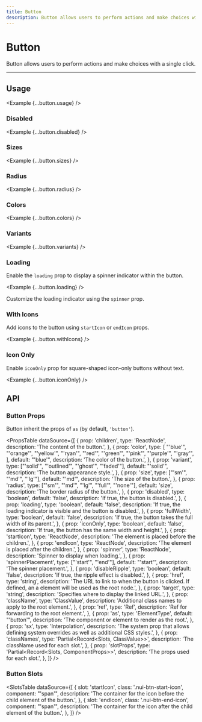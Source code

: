 ```yaml
---
title: Button
description: Button allows users to perform actions and make choices with a single click.
---
```



# Button

Button allows users to perform actions and make choices with a single click.

<ComponentLinks component='button' ariaCompatible />

---

## Usage

<Example {...button.usage} />

### Disabled

<Example {...button.disabled} />

### Sizes

<Example {...button.sizes} />

### Radius

<Example {...button.radius} />

### Colors

<Example {...button.colors} />

### Variants

<Example {...button.variants} />

### Loading

Enable the `loading` prop to display a spinner indicator within the button.

<Example {...button.loading} />

Customize the loading indicator using the `spinner` prop.

### With Icons

Add icons to the button using `startIcon` or `endIcon` props.

<Example {...button.withIcons} />

### Icon Only

Enable `iconOnly` prop for square-shaped icon-only buttons without text.

<Example {...button.iconOnly} />

## API

### Button Props

Button inherit the props of `as` (by default, `'button'`).

<PropsTable
  dataSource={[
    {
      prop: 'children',
      type: 'ReactNode',
      description: 'The content of the button.',
    },
    {
      prop: 'color',
      type: [
        "'blue'",
        "'orange'",
        "'yellow'",
        "'ryan'",
        "'red'",
        "'green'",
        "'pink'",
        "'purple'",
        "'gray'",
      ],
      default: "'blue'",
      description: 'The color of the button.',
    },
    {
      prop: 'variant',
      type: ["'solid'", "'outlined'", "'ghost'", "'faded'"],
      default: "'solid'",
      description: 'The button appearance style.',
    },
    {
      prop: 'size',
      type: ["'sm'", "'md'", "'lg'"],
      default: "'md'",
      description: 'The size of the button.',
    },
    {
      prop: 'radius',
      type: ["'sm'", "'md'", "'lg'", "'full'", "'none'"],
      default: 'size',
      description: 'The border radius of the button.',
    },
    {
      prop: 'disabled',
      type: 'boolean',
      default: 'false',
      description: 'If true, the button is disabled.',
    },
    {
      prop: 'loading',
      type: 'boolean',
      default: 'false',
      description:
        'If true, the loading indicator is visible and the button is disabled.',
    },
    {
      prop: 'fullWidth',
      type: 'boolean',
      default: 'false',
      description: 'If true, the button takes the full width of its parent.',
    },
    {
      prop: 'iconOnly',
      type: 'boolean',
      default: 'false',
      description: 'If true, the button has the same width and height.',
    },
    {
      prop: 'startIcon',
      type: 'ReactNode',
      description: 'The element is placed before the children.',
    },
    {
      prop: 'endIcon',
      type: 'ReactNode',
      description: 'The element is placed after the children.',
    },
    {
      prop: 'spinner',
      type: 'ReactNode',
      description: 'Spinner to display when loading.',
    },
    {
      prop: 'spinnerPlacement',
      type: ["'start'", "'end'"],
      default: "'start'",
      description: 'The spinner placement.',
    },
    {
      prop: 'disableRipple',
      type: 'boolean',
      default: 'false',
      description: 'If true, the ripple effect is disabled.',
    },
    {
      prop: 'href',
      type: 'string',
      description:
        'The URL to link to when the button is clicked. If defined, an a element will be used as the root node.',
    },
    {
      prop: 'target',
      type: 'string',
      description: 'Specifies where to display the linked URL.',
    },
    {
      prop: 'className',
      type: 'ClassValue',
      description: 'Additional class names to apply to the root element.',
    },
    {
      prop: 'ref',
      type: 'Ref',
      description: 'Ref for forwarding to the root element.',
    },
    {
      prop: 'as',
      type: 'ElementType',
      default: "'button'",
      description: 'The component or element to render as the root.',
    },
    {
      prop: 'sx',
      type: 'Interpolation',
      description:
        'The system prop that allows defining system overrides as well as additional CSS styles.',
    },
    {
      prop: 'classNames',
      type: 'Partial<Record<Slots, ClassValue>>',
      description: 'The className used for each slot.',
    },
    {
      prop: 'slotProps',
      type: 'Partial<Record<Slots, ComponentProps>>',
      description: 'The props used for each slot.',
    },
  ]}
/>

### Button Slots

<SlotsTable
  dataSource={[
    {
      slot: 'startIcon',
      class: '.nui-btn-start-icon',
      component: "'span'",
      description:
        'The container for the icon before the child element of the button.',
    },
    {
      slot: 'endIcon',
      class: '.nui-btn-end-icon',
      component: "'span'",
      description:
        'The container for the icon after the child element of the button.',
    },
  ]}
/>

